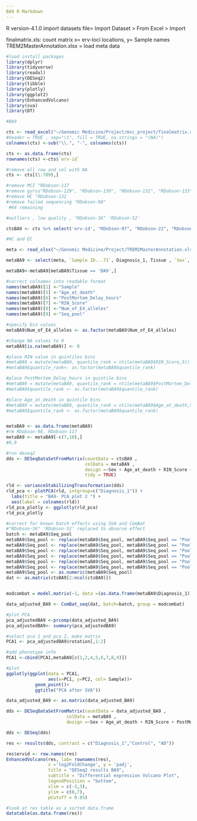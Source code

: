 ```yaml
---
BA9 R Markdown
---
```


R version-4.1.0 import datasets file\> Import Dataset \> From Excel \> Import

finalmatrix.xls: count matrix x= erv-loci locations, y= Sample names TREM2MasterAnnotation.xlsx = load meta data

```r
#load install packages
library(dplyr)
library(tidyverse)
library(readxl)
library(DESeq2)
library(tibble)
library(plotly)
library(ggplot2)
library(EnhancedVolcano)
library(sva)
library(DT)
```

```r
#BA9

cts <- read_excel("~/Genomic Medicine/Project/msc_project/finalmatrix.xls") 
#header = TRUE , sep="\t", fill = TRUE, na.strings = "(NA)")
colnames(cts) <-sub("\\.", "-", colnames(cts))

cts <- as.data.frame(cts)
rownames(cts) <-cts$`erv-id`

#remove all row and col with NA
cts <- cts[(1:789),]

#remove MCI "RDobson-117
#remove gyrus"RDobson-129", "RDobson-130", "RDobson-131", "RDobson-133"
#remove HC "RDobson-132
#remove failed sequencing "RDobson-98"
 #64 remaining

#outliers , low quality , "RDobson-36" 'RDobson-52'

ctsBA9 <- cts %>% select('erv-id', "RDobson-97", "RDobson-22", "RDobson-94", "RDobson-42","RDobson-96", "RDobson-26", "RDobson-36", "RDobson-52", "RDobson-20", "RDobson-43", "RDobson-107", "RDobson-61", "RDobson-95", "RDobson-121", "RDobson-127", "RDobson-114", "RDobson-65", "RDobson-16", "RDobson-102", "RDobson-35", "RDobson-57", "RDobson-51", "RDobson-72", "RDobson-89", "RDobson-13", "RDobson-66", "RDobson-34", "RDobson-60", "RDobson-17", "RDobson-112", "RDobson-32", "RDobson-87", "RDobson-41", "RDobson-64", "RDobson-90", "RDobson-116", "RDobson-81", "RDobson-50", "RDobson-3",  "RDobson-73", "RDobson-77", "RDobson-12", "RDobson-39", "RDobson-110", "RDobson-37", "RDobson-99", "RDobson-59", "RDobson-55", "RDobson-23", "RDobson-124", "RDobson-11", "RDobson-86", "RDobson-108", "RDobson-25", "RDobson-83", "RDobson-24", "RDobson-105", "RDobson-103", "RDobson-75", "RDobson-68", "RDobson-123", "RDobson-79", "RDobson-71") 

```

```r
#HC and EC

meta <- read_xlsx("~/Genomic Medicine/Project/TREM2MasterAnnotation.xlsx")

metaBA9 <- select(meta, `Sample ID...73`, Diagnosis_1, Tissue , `Sex`, `Age (at death)`, `PostMortemDelay (hours)`, `RIN Score`, `No. of E4 alleles`, `Sequencing Pool` ) 

metaBA9<-metaBA9[metaBA9$Tissue == 'BA9',]

#correct colnames into readable format
names(metaBA9)[1] <-"Sample"
names(metaBA9)[5] <-"Age_at_death"
names(metaBA9)[6] <-"PostMortem_Delay_hours"
names(metaBA9)[7] <-"RIN_Score"
names(metaBA9)[8] <-"Num_of_E4_alleles"
names(metaBA9)[9] <-"Seq_pool"

#specify bin values
metaBA9$Num_of_E4_alleles <- as.factor(metaBA9$Num_of_E4_alleles)

#change NA values to 0 
metaBA9[is.na(metaBA9)] <- 0

#place RIN value in quintiles bins 
#metaBA9 = mutate(metaBA9, quantile_rank = ntile(metaBA9$RIN_Score,5))
#metaBA9$quantile_rank<- as.factor(metaBA9$quantile_rank)

#place PostMortem_Delay_hours in quintile bins
#metaBA9 = mutate(metaBA9, quantile_rank = ntile(metaBA9$PostMortem_Delay_hours,5))
#metaBA9$quantile_rank <- as.factor(metaBA9$quantile_rank)

#place Age_at_death in quintile bins
#metaBA9 = mutate(metaBA9, quantile_rank = ntile(metaBA9$Age_at_death,5))
#metaBA9$quantile_rank <- as.factor(metaBA9$quantile_rank)


metaBA9 <- as.data.frame(metaBA9)
#rm RDobson-98, RDobson-117
metaBA9 <- metaBA9[-c(7,10),]
#8,9
```

```r
#run deseq2
dds <- DESeqDataSetFromMatrix(countData = ctsBA9 ,
                              colData = metaBA9 ,
                              design =~Sex + Age_at_death + RIN_Score + PostMortem_Delay_hours + Num_of_E4_alleles + Seq_pool + Diagnosis_1 ,
                              tidy = TRUE)
```


```r
rld <- varianceStabilizingTransformation(dds)
rld_pca <- plotPCA(rld, intgroup=c("Diagnosis_1")) + 
  labs(title = "BA9- PCA plot 2 ") +
  aes(label = colnames(rld))
rld_pca_plotly <- ggplotly(rld_pca)
rld_pca_plotly 
```

```r
#correct for known batch effects using SVA and ComBat
#"RDobson-36" 'RDobson-52' replaced to observe effect
batch <- metaBA9$Seq_pool
metaBA9$Seq_pool <- replace(metaBA9$Seq_pool, metaBA9$Seq_pool == "Pool 1", '1')
metaBA9$Seq_pool <- replace(metaBA9$Seq_pool, metaBA9$Seq_pool == "Pool 2", '2')
metaBA9$Seq_pool <- replace(metaBA9$Seq_pool, metaBA9$Seq_pool == "Pool 3", '3')
metaBA9$Seq_pool <- replace(metaBA9$Seq_pool, metaBA9$Seq_pool == "Pool 4", '4')
metaBA9$Seq_pool <- replace(metaBA9$Seq_pool, metaBA9$Seq_pool == "Pool 5", '5')
metaBA9$Seq_pool <- replace(metaBA9$Seq_pool, metaBA9$Seq_pool == "Pool 6", '6')
metaBA9$Seq_pool <- as.numeric(metaBA9$Seq_pool)
dat <- as.matrix(ctsBA9[2:ncol(ctsBA9)])


modcombat = model.matrix(~1, data =(as.data.frame(metaBA9$Diagnosis_1))) 

data_adjusted_BA9 <- ComBat_seq(dat, batch=batch, group = modcombat)

```

```r
#plot PCA
pca_adjustedBA9 <-prcomp(data_adjusted_BA9)
pca_adjustedBA9<- summary(pca_adjustedBA9)

#select pca 1 and pca 2, make matrix
PCA1 <- pca_adjustedBA9$rotation[,1:2]

#add phenotype info
PCA1 <-cbind(PCA1,metaBA9[c(1,2,4,5,6,7,8,9)])

#plot
ggplotly(ggplot(data = PCA1, 
                aes(x=PC1, y=PC2, col= Sample))+
           geom_point()+
           ggtitle("PCA after SVA"))
```

```r
data_adjusted_BA9 <- as.matrix(data_adjusted_BA9)

dds <- DESeqDataSetFromMatrix(countData = data_adjusted_BA9 ,
                       colData = metaBA9 ,
                       design =~Sex + Age_at_death + RIN_Score + PostMortem_Delay_hours + Num_of_E4_alleles + Seq_pool + Diagnosis_1 )
```

```r
dds <- DESeq(dds)

res <- results(dds, contrast = c("Diagnosis_1","Control", "AD"))

```


```r
res$ervid <- row.names(res)
EnhancedVolcano(res, lab= rownames(res), 
                x ='log2FoldChange', y = 'padj',
                title = "DESeq2 results BA9",
                subtitle = "Differential expression Volcano Plot",
                legendPosition = "bottom",
                xlim = c(-3,3),
                ylim = c(0,7),
                pCutoff = 0.05)

#look at res table as a sorted data.frame
datatable(as.data.frame(res))
```


